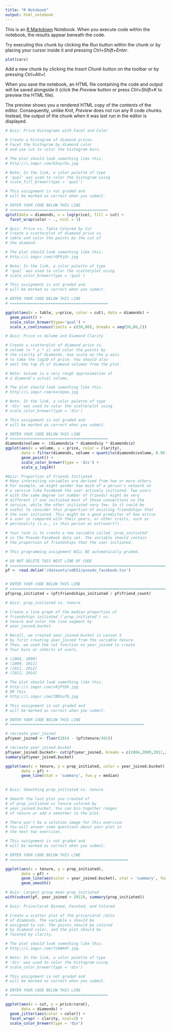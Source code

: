 ```yaml
---
title: "R Notebook"
output: html_notebook
---
```


This is an [R Markdown](http://rmarkdown.rstudio.com) Notebook. When you execute code within the notebook, the results appear beneath the code. 

Try executing this chunk by clicking the *Run* button within the chunk or by placing your cursor inside it and pressing *Ctrl+Shift+Enter*. 

```r
plot(cars)
```

Add a new chunk by clicking the *Insert Chunk* button on the toolbar or by pressing *Ctrl+Alt+I*.

When you save the notebook, an HTML file containing the code and output will be saved alongside it (click the *Preview* button or press *Ctrl+Shift+K* to preview the HTML file).

The preview shows you a rendered HTML copy of the contents of the editor. Consequently, unlike *Knit*, *Preview* does not run any R code chunks. Instead, the output of the chunk when it was last run in the editor is displayed.

```r
# Quiz: Price Histograms with Facet and Color

# Create a histogram of diamond prices.
# Facet the histogram by diamond color
# and use cut to color the histogram bars.

# The plot should look something like this.
# http://i.imgur.com/b5xyrOu.jpg

# Note: In the link, a color palette of type
# 'qual' was used to color the histogram using
# scale_fill_brewer(type = 'qual')

# This assignment is not graded and
# will be marked as correct when you submit.

# ENTER YOUR CODE BELOW THIS LINE
# ===========================================
qplot(data = diamonds, x = log(price), fill = cut) +
  facet_wrap(color ~ ., ncol = 3)
```

```r
# Quiz: Price vs. Table Colored by Cut
# Create a scatterplot of diamond price vs.
# table and color the points by the cut of
# the diamond.

# The plot should look something like this.
# http://i.imgur.com/rQF9jQr.jpg

# Note: In the link, a color palette of type
# 'qual' was used to color the scatterplot using
# scale_color_brewer(type = 'qual')

# This assignment is not graded and
# will be marked as correct when you submit.

# ENTER YOUR CODE BELOW THIS LINE
# ===========================================

ggplot(aes(x = table, y=price, color = cut), data = diamonds) +
  geom_point() +
  scale_color_brewer(type='qual') +
  scale_x_continuous(limits = c(50,80), breaks = seq(50,80,2))
```

```r
# Quiz: Price vs Volume and Diamond Clarity

# Create a scatterplot of diamond price vs.
# volume (x * y * z) and color the points by
# the clarity of diamonds. Use scale on the y-axis
# to take the log10 of price. You should also
# omit the top 1% of diamond volumes from the plot.

# Note: Volume is a very rough approximation of
# a diamond's actual volume.

# The plot should look something like this.
# http://i.imgur.com/excUpea.jpg

# Note: In the link, a color palette of type
# 'div' was used to color the scatterplot using
# scale_color_brewer(type = 'div')

# This assignment is not graded and
# will be marked as correct when you submit.

# ENTER YOUR CODE BELOW THIS LINE
# ===========================================
diamonds$volume <- (diamonds$x * diamonds$y * diamonds$z)
ggplot(aes(x = volume, y = price, color = clarity),
       data = filter(diamonds, volume < quantile(diamonds$volume, 0.99))) +
       geom_point() +
       scale_color_brewer(type = 'div') +
       scale_y_log10()
```

```r
#Quiz: Proportion of Friends Initiated
# Many interesting variables are derived from two or more others.
# For example, we might wonder how much of a person's network on
# a service like Facebook the user actively initiated. Two users
# with the same degree (or number of friends) might be very
# different if one initiated most of those connections on the
# service, while the other initiated very few. So it could be
# useful to consider this proportion of existing friendships that
# the user initiated. This might be a good predictor of how active
# a user is compared with their peers, or other traits, such as
# personality (i.e., is this person an extrovert?).

# Your task is to create a new variable called 'prop_initiated'
# in the Pseudo-Facebook data set. The variable should contain
# the proportion of friendships that the user initiated.

# This programming assignment WILL BE automatically graded.

# DO NOT DELETE THIS NEXT LINE OF CODE
# ========================================================================
pf <- read.delim('/datasets/ud651/pseudo_facebook.tsv')


# ENTER YOUR CODE BELOW THIS LINE
# ========================================================================
pf$prop_initiated = (pf$friendships_initiated / pf$friend_count)
```

```r
# Quiz: prop_initiated vs. tenure

# Create a line graph of the median proportion of
# friendships initiated ('prop_initiated') vs.
# tenure and color the line segment by
# year_joined.bucket.

# Recall, we created year_joined.bucket in Lesson 5
# by first creating year_joined from the variable tenure.
# Then, we used the cut function on year_joined to create
# four bins or cohorts of users.

# (2004, 2009]
# (2009, 2011]
# (2011, 2012]
# (2012, 2014]

# The plot should look something like this.
# http://i.imgur.com/vNjPtDh.jpg
# OR this
# http://i.imgur.com/IBN1ufQ.jpg

# This assignment is not graded and
# will be marked as correct when you submit.

# ENTER YOUR CODE BELOW THIS LINE
# ===========================================================

# recreate year_joined
pf$year_joined <- floor(2014 - (pf$tenure/365))

# recreate year_joined.bucket
pf$year_joined.bucket<- cut(pf$year_joined, breaks = c(2004,2009,2011,2012,2014))
summary(pf$year_joined.bucket)

ggplot(aes(x = tenure, y = prop_initiated, color = year_joined.bucket),
       data = pf) +
       geom_line(stat = 'summary', fun.y = median)
  
```

```r
# Quiz: Smoothing prop_initiated vs. tenure

# Smooth the last plot you created of
# of prop_initiated vs tenure colored by
# year_joined.bucket. You can bin together ranges
# of tenure or add a smoother to the plot.

# There won't be a solution image for this exercise.
# You will answer some questions about your plot in
# the next two exercises.

# This assignment is not graded and
# will be marked as correct when you submit.

# ENTER YOUR CODE BELOW THIS LINE
# ====================================================

ggplot(aes(x = tenure, y = prop_initiated),
       data = pf) +
       geom_line(aes(color = year_joined.bucket), stat = 'summary', fun.y = median) +
       geom_smooth()


```

```r
# Quiz: Largest group mean prop_initiated
with(subset(pf, year_joined > 2012), summary(prop_initiated))
```

```r
# Quiz: Price/Carat Binned, Faceted, and Colored

# Create a scatter plot of the price/carat ratio
# of diamonds. The variable x should be
# assigned to cut. The points should be colored
# by diamond color, and the plot should be
# faceted by clarity.

# The plot should look something like this.
# http://i.imgur.com/YzbWkHT.jpg.

# Note: In the link, a color palette of type
# 'div' was used to color the histogram using
# scale_color_brewer(type = 'div')

# This assignment is not graded and
# will be marked as correct when you submit.

# ENTER YOUR CODE BELOW THIS LINE
# ===========================================

ggplot(aes(x = cut, y = price/carat),
       data = diamonds) +
  geom_jitter(aes(color = color)) +
  facet_wrap( ~ clarity, ncol=3) +
  scale_color_brewer(type = 'div')
```

